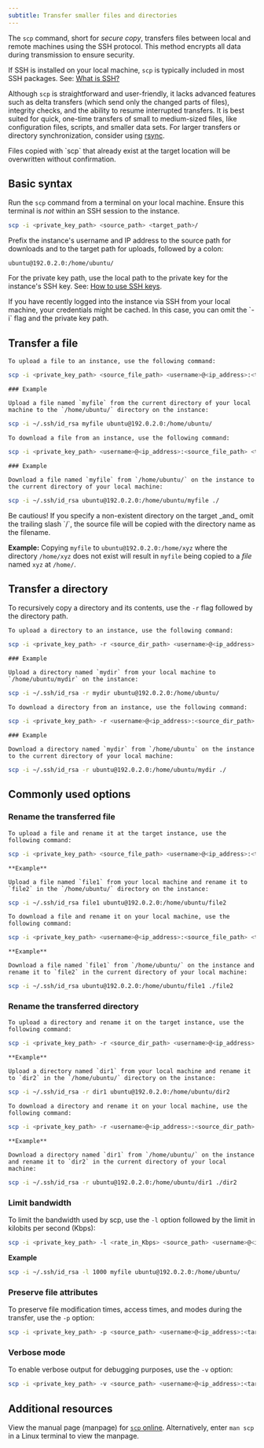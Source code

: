 ---
subtitle: Transfer smaller files and directories
---

The `scp` command, short for _secure copy_, transfers files between local and remote machines using the SSH protocol. This method encrypts all data during transmission to ensure security.

If SSH is installed on your local machine, `scp` is typically included in most SSH packages. See: [What is SSH?](/ssh/what-is-ssh)

Although `scp` is straightforward and user-friendly, it lacks advanced features such as delta transfers (which send only the changed parts of files), integrity checks, and the ability to resume interrupted transfers. It is best suited for quick, one-time transfers of small to medium-sized files, like configuration files, scripts, and smaller data sets. For larger transfers or directory synchronization, consider using [rsync](/instances/transfer-files/rsync).

<Warning title="Warning">
Files copied with `scp` that already exist at the target location will be overwritten without confirmation.
</Warning>

## Basic syntax

Run the `scp` command from a terminal on your local machine. Ensure this terminal is _not_ within an SSH session to the instance.

```bash
scp -i <private_key_path> <source_path> <target_path>/
```

Prefix the instance's username and IP address to the source path for downloads and to the target path for uploads, followed by a colon:

```text Example of a full instance path
ubuntu@192.0.2.0:/home/ubuntu/
```

For the private key path, use the local path to the private key for the instance's SSH key. See: [How to use SSH keys](/ssh/use-ssh-keys).

<Note>
If you have recently logged into the instance via SSH from your local machine, your credentials might be cached. In this case, you can omit the `-i` flag and the private key path. 
</Note>

## Transfer a file

<Tabs>
  <Tab title="Upload a file">

    To upload a file to an instance, use the following command:

```bash
scp -i <private_key_path> <source_file_path> <username>@<ip_address>:<target_dir_path>/
```

    ### Example

    Upload a file named `myfile` from the current directory of your local machine to the `/home/ubuntu/` directory on the instance:

```bash
scp -i ~/.ssh/id_rsa myfile ubuntu@192.0.2.0:/home/ubuntu/
```
  </Tab>

  <Tab title="Download a file">

    To download a file from an instance, use the following command:

```bash
scp -i <private_key_path> <username>@<ip_address>:<source_file_path> <target_dir_path>/
```

    ### Example

    Download a file named `myfile` from `/home/ubuntu/` on the instance to the current directory of your local machine:

```bash
scp -i ~/.ssh/id_rsa ubuntu@192.0.2.0:/home/ubuntu/myfile ./
```
  </Tab>
</Tabs>

<Warning>
  Be cautious! If you specify a non-existent directory on the target _and_ omit the trailing slash `/`, the source file will be copied with the directory name as the filename.

  **Example:** Copying `myfile` to `ubuntu@192.0.2.0:/home/xyz` where the directory `/home/xyz` does not exist will result in `myfile` being copied to a _file_ named `xyz` at `/home/`.
</Warning>

## Transfer a directory

To recursively copy a directory and its contents, use the `-r` flag followed by the directory path.

<Tabs>
  <Tab title="Upload a directory">

    To upload a directory to an instance, use the following command:

```bash
scp -i <private_key_path> -r <source_dir_path> <username>@<ip_address>:<target_parent_dir_path>/
```

    ### Example

    Upload a directory named `mydir` from your local machine to `/home/ubuntu/mydir` on the instance:

```bash
scp -i ~/.ssh/id_rsa -r mydir ubuntu@192.0.2.0:/home/ubuntu/
```
  </Tab>

  <Tab title="Download a directory">

    To download a directory from an instance, use the following command:

```bash
scp -i <private_key_path> -r <username>@<ip_address>:<source_dir_path> <target_dir_path>/
```

    ### Example

    Download a directory named `mydir` from `/home/ubuntu` on the instance to the current directory of your local machine:

```bash
scp -i ~/.ssh/id_rsa -r ubuntu@192.0.2.0:/home/ubuntu/mydir ./
```
  </Tab>
</Tabs>

## Commonly used options

### Rename the transferred file

<Tabs>
  <Tab title="Rename a file during upload">

    To upload a file and rename it at the target instance, use the following command:

```bash
scp -i <private_key_path> <source_file_path> <username>@<ip_address>:<target_dir_path>/<new_file_name>
```
    **Example**

    Upload a file named `file1` from your local machine and rename it to `file2` in the `/home/ubuntu/` directory on the instance:

```bash
scp -i ~/.ssh/id_rsa file1 ubuntu@192.0.2.0:/home/ubuntu/file2
```
  </Tab>

  <Tab title="Rename a file during download">

    To download a file and rename it on your local machine, use the following command:

```bash
scp -i <private_key_path> <username>@<ip_address>:<source_file_path> <target_dir_path>/<new_file_name>
```

    **Example**

    Download a file named `file1` from `/home/ubuntu/` on the instance and rename it to `file2` in the current directory of your local machine:

```bash
scp -i ~/.ssh/id_rsa ubuntu@192.0.2.0:/home/ubuntu/file1 ./file2
```
  </Tab>
</Tabs>

### Rename the transferred directory

<Tabs>
  <Tab title="Rename a directory during upload">

    To upload a directory and rename it on the target instance, use the following command:

```bash
scp -i <private_key_path> -r <source_dir_path> <username>@<ip_address>:<target_parent_dir_path>/<new_dir_name>
```

    **Example**

    Upload a directory named `dir1` from your local machine and rename it to `dir2` in the `/home/ubuntu/` directory on the instance:

```bash
scp -i ~/.ssh/id_rsa -r dir1 ubuntu@192.0.2.0:/home/ubuntu/dir2
```
  </Tab>

  <Tab title="Rename a directory during download">

    To download a directory and rename it on your local machine, use the following command:

```bash
scp -i <private_key_path> -r <username>@<ip_address>:<source_dir_path> <target_parent_dir_path>/<new_dir_name>
```

    **Example**

    Download a directory named `dir1` from `/home/ubuntu/` on the instance and rename it to `dir2` in the current directory of your local machine:

```bash
scp -i ~/.ssh/id_rsa -r ubuntu@192.0.2.0:/home/ubuntu/dir1 ./dir2
```

  </Tab>
</Tabs>

### Limit bandwidth

To limit the bandwidth used by scp, use the `-l` option followed by the limit in kilobits per second (Kbps):

```bash
scp -i <private_key_path> -l <rate_in_Kbps> <source_path> <username>@<ip_address>:<target_path>/
```

**Example**

```bash
scp -i ~/.ssh/id_rsa -l 1000 myfile ubuntu@192.0.2.0:/home/ubuntu/
```

### Preserve file attributes

To preserve file modification times, access times, and modes during the transfer, use the `-p` option:

```bash
scp -i <private_key_path> -p <source_path> <username>@<ip_address>:<target_path>/
```

### Verbose mode

To enable verbose output for debugging purposes, use the `-v` option:

```bash
scp -i <private_key_path> -v <source_path> <username>@<ip_address>:<target_path>/
```

## Additional resources

View the manual page (manpage) for [`scp` online](https://linux.die.net/man/1/scp). Alternatively, enter `man scp` in a Linux terminal to view the manpage.